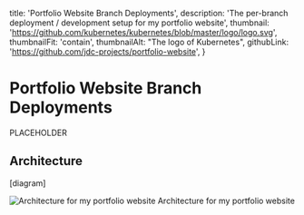   title: 'Portfolio Website Branch Deployments',
  description: 'The per-branch deployment / development setup for my portfolio website',
  thumbnail: 'https://github.com/kubernetes/kubernetes/blob/master/logo/logo.svg',
  thumbnailFit: 'contain',
  thumbnailAlt: "The logo of Kubernetes",
  githubLink: 'https://github.com/jdc-projects/portfolio-website',
}


# Portfolio Website Branch Deployments

PLACEHOLDER

## Architecture

[diagram]

<Stack align='center' gap='xs' mt={25} >
  <Image src={ArchitectureDiagram} alt='Architecture for my portfolio website' w='80%' />
  <Text c='dimmed' >Architecture for my portfolio website</Text>
</Stack>
